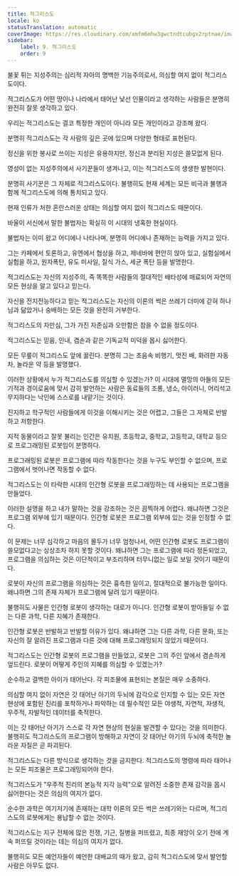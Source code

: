 ```yaml
---
title: 적그리스도
locale: ko
statusTranslation: automatic
coverImage: https://res.cloudinary.com/xmfm6mhw3gwctndtcubgx2rptnae/image/upload/v1741354419/small_cover_la_gran_rebelion_28716e29d2.webp
sidebar:
    label: 9. 적그리스도
    order: 9
---
```

불꽃 튀는 지성주의는 심리적 자아의 명백한 기능주의로서, 의심할 여지 없이 적그리스도이다.

적그리스도가 어떤 땅이나 나라에서 태어난 낯선 인물이라고 생각하는 사람들은 분명히 완전히 잘못 생각하고 있다.

우리는 적그리스도는 결코 특정한 개인이 아니라 모든 개인이라고 강조해 왔다.

분명히 적그리스도는 각 사람의 깊은 곳에 있으며 다양한 형태로 표현된다.

정신을 위한 봉사로 쓰이는 지성은 유용하지만, 정신과 분리된 지성은 쓸모없게 된다.

영성이 없는 지성주의에서 사기꾼들이 생겨나고, 이는 적그리스도의 생생한 발현이다.

분명히 사기꾼은 그 자체로 적그리스도이다. 불행히도 현재 세계는 모든 비극과 불행과 함께 적그리스도에 의해 통치되고 있다.

현재 인류가 처한 혼란스러운 상태는 의심할 여지 없이 적그리스도 때문이다.

바울이 서신에서 말한 불법자는 확실히 이 시대의 냉혹한 현실이다.

불법자는 이미 왔고 어디에나 나타나며, 분명히 어디에나 존재하는 능력을 가지고 있다.

그는 카페에서 토론하고, 유엔에서 협상을 하고, 제네바에 편안히 앉아 있고, 실험실에서 실험을 하고, 원자폭탄, 유도 미사일, 질식 가스, 세균 폭탄 등을 발명한다.

적그리스도는 자신의 지성주의, 즉 똑똑한 사람들의 절대적인 배타성에 매료되어 자연의 모든 현상을 알고 있다고 믿는다.

자신을 전지전능하다고 믿는 적그리스도는 자신의 이론의 썩은 쓰레기 더미에 갇혀 하나님과 닮았거나 숭배하는 모든 것을 완전히 거부한다.

적그리스도의 자만심, 그가 가진 자존심과 오만함은 참을 수 없을 정도이다.

적그리스도는 믿음, 인내, 겸손과 같은 기독교적 미덕을 몹시 싫어한다.

모든 무릎이 적그리스도 앞에 꿇린다. 분명히 그는 초음속 비행기, 멋진 배, 화려한 자동차, 놀라운 약 등을 발명했다.

이러한 상황에서 누가 적그리스도를 의심할 수 있겠는가? 이 시대에 멸망의 아들의 모든 기적과 경이로움에 맞서 감히 발언하는 사람은 동료들의 조롱, 냉소, 아이러니, 어리석고 무지하다는 낙인에 스스로를 내맡기는 것이다.

진지하고 학구적인 사람들에게 이것을 이해시키는 것은 어렵고, 그들은 그 자체로 반발하고 저항한다.

지적 동물이라고 잘못 불리는 인간은 유치원, 초등학교, 중학교, 고등학교, 대학교 등으로 프로그래밍된 로봇임이 분명하다.

프로그래밍된 로봇은 프로그램에 따라 작동한다는 것을 누구도 부인할 수 없으며, 프로그램에서 벗어나면 작동할 수 없다.

적그리스도는 이 타락한 시대의 인간형 로봇을 프로그래밍하는 데 사용되는 프로그램을 만들었다.

이러한 설명을 하고 내가 말하는 것을 강조하는 것은 끔찍하게 어렵다. 왜냐하면 그것은 프로그램 외부에 있기 때문이다. 인간형 로봇은 프로그램 외부에 있는 것을 인정할 수 없다.

이 문제는 너무 심각하고 마음의 몰두가 너무 엄청나서, 어떤 인간형 로봇도 프로그램이 쓸모없다고는 상상조차 하지 못할 것이다. 왜냐하면 그는 프로그램에 따라 정돈되었고, 프로그램을 의심하는 것은 이단적이고 부조리하며 터무니없는 일로 보일 것이기 때문이다.

로봇이 자신의 프로그램을 의심하는 것은 흉측한 일이고, 절대적으로 불가능한 일이다. 왜냐하면 그의 존재 자체가 프로그램에 달려 있기 때문이다.

불행히도 사물은 인간형 로봇이 생각하는 대로가 아니다. 인간형 로봇이 받아들일 수 없는 다른 과학, 다른 지혜가 존재한다.

인간형 로봇은 반발하고 반발할 이유가 있다. 왜냐하면 그는 다른 과학, 다른 문화, 또는 자신의 잘 알려진 프로그램과 다른 것에 대해 프로그래밍되지 않았기 때문이다.

적그리스도는 인간형 로봇의 프로그램을 만들었고, 로봇은 그의 주인 앞에서 겸손하게 엎드린다. 로봇이 어떻게 주인의 지혜를 의심할 수 있겠는가?

순수하고 결백한 아이가 태어난다. 각 피조물에 표현되는 본질은 매우 소중하다.

의심할 여지 없이 자연은 갓 태어난 아기의 두뇌에 감각으로 인지할 수 있는 모든 자연 현상에 포함된 진리를 포착하거나 파악하는 데 필수적인 모든 야생적, 자연적, 자생적, 우주적, 자발적인 데이터를 축적한다.

이는 갓 태어난 아기가 스스로 각 자연 현상의 현실을 발견할 수 있다는 것을 의미한다. 불행히도 적그리스도의 프로그램이 방해하고 자연이 갓 태어난 아기의 두뇌에 축적한 놀라운 자질은 곧 파괴된다.

적그리스도는 다른 방식으로 생각하는 것을 금지한다. 적그리스도의 명령에 따라 태어나는 모든 피조물은 프로그래밍되어야 한다.

적그리스도가 "우주적 진리의 본능적 지각 능력"으로 알려진 소중한 존재 감각을 몹시 싫어한다는 것은 의심의 여지가 없다.

순수한 과학은 여기저기에 존재하는 대학 이론의 모든 썩은 쓰레기와는 다르며, 적그리스도의 로봇에게는 용납할 수 없는 것이다.

적그리스도는 지구 전체에 많은 전쟁, 기근, 질병을 퍼뜨렸고, 최종 재앙이 오기 전에 계속 퍼뜨릴 것이라는 데는 의심의 여지가 없다.

불행히도 모든 예언자들이 예언한 대배교의 때가 왔고, 감히 적그리스도에 맞서 발언할 사람은 아무도 없다.

